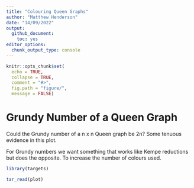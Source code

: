 ```yaml
---
title: "Colouring Queen Graphs"
author: "Matthew Henderson"
date: "14/09/2022"
output:
  github_document:
    toc: yes
editor_options: 
  chunk_output_type: console
---
```


```r
knitr::opts_chunk$set(
  echo = TRUE,
  collapse = TRUE,
  comment = "#>",
  fig.path = "figure/",
  message = FALSE)
```

# Grundy Number of a Queen Graph

Could the Grundy number of a n x n Queen graph be 2n?
Some tenuous evidence in this plot.

For Grundy numbers we want something that works like
Kempe reductions but does the opposite. To increase
the number of colours used.

```r
library(targets)

tar_read(plot)
```
